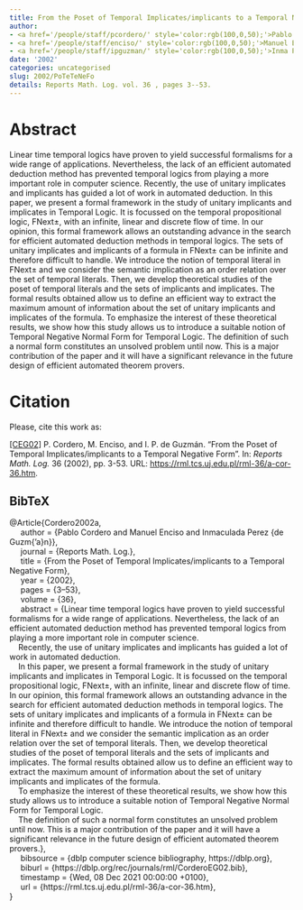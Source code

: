 ```yaml
---
title: From the Poset of Temporal Implicates/implicants to a Temporal Negative Form
author:
- <a href='/people/staff/pcordero/' style='color:rgb(100,0,50);'>Pablo Cordero</a>
- <a href='/people/staff/enciso/' style='color:rgb(100,0,50);'>Manuel Enciso</a>
- <a href='/people/staff/ipguzman/' style='color:rgb(100,0,50);'>Inma P. de Guzmán</a>
date: '2002'
categories: uncategorised
slug: 2002/PoTeTeNeFo
details: Reports Math. Log. vol. 36 , pages 3--53.
---
```




# Abstract


Linear time temporal logics have proven to yield successful formalisms for a wide range of applications. Nevertheless, the lack of an efficient automated deduction method has prevented temporal logics from playing a more important role in computer science.
Recently, the use of unitary implicates and implicants has guided a lot of work in automated deduction.
In this paper, we present a formal framework in the study of unitary implicants and implicates in Temporal Logic. It is focussed on the temporal propositional logic, FNext$\pm$, with an infinite, linear and discrete flow of time. In our opinion, this formal framework allows an outstanding advance in the search for efficient automated deduction methods in temporal logics. The sets of unitary implicates and implicants of a formula in FNext$\pm$ can be infinite and therefore difficult to handle. We introduce the notion of temporal literal in FNext$\pm$ and we consider the semantic implication as an order relation over the set of temporal literals. Then, we develop theoretical studies of the poset of temporal literals and the sets of implicants and implicates. The formal results obtained allow us to define an efficient way to extract the maximum amount of information about the set of unitary implicants and implicates of the formula.
To emphasize the interest of these theoretical results, we show how this study allows us to introduce a suitable notion of Temporal Negative Normal Form for Temporal Logic.
The definition of such a normal form constitutes an unsolved problem until now. This is a major contribution of the paper and it will have a significant relevance in the future design of efficient automated theorem provers.








# Citation
Please, cite this work as:


<a name=bib-Cordero2002a></a>[[CEG02]](#cite-Cordero2002a) P. Cordero, M. Enciso, and I. P. de Guzmán. “From the Poset of Temporal Implicates/implicants to a Temporal Negative Form”. In: _Reports Math. Log._ 36 (2002), pp. 3-53. URL: [https://rml.tcs.uj.edu.pl/rml-36/a-cor-36.htm](https://rml.tcs.uj.edu.pl/rml-36/a-cor-36.htm).

::: {.callout-note appearance="minimal" collapse=true}

## BibTeX

@Article{Cordero2002a,<br>&nbsp;&nbsp;&nbsp;&nbsp;  author = {Pablo Cordero and Manuel Enciso and Inmaculada Perez {de Guzm{\a'a}n}},<br>&nbsp;&nbsp;&nbsp;&nbsp;  journal = {Reports Math. Log.},<br>&nbsp;&nbsp;&nbsp;&nbsp;  title = {From the Poset of Temporal Implicates/implicants to a Temporal Negative Form},<br>&nbsp;&nbsp;&nbsp;&nbsp;  year = {2002},<br>&nbsp;&nbsp;&nbsp;&nbsp;  pages = {3--53},<br>&nbsp;&nbsp;&nbsp;&nbsp;  volume = {36},<br>&nbsp;&nbsp;&nbsp;&nbsp;  abstract = {Linear time temporal logics have proven to yield successful formalisms for a wide range of applications. Nevertheless, the lack of an efficient automated deduction method has prevented temporal logics from playing a more important role in computer science.<br>&nbsp;&nbsp;&nbsp;&nbsp;Recently, the use of unitary implicates and implicants has guided a lot of work in automated deduction.<br>&nbsp;&nbsp;&nbsp;&nbsp;In this paper, we present a formal framework in the study of unitary implicants and implicates in Temporal Logic. It is focussed on the temporal propositional logic, FNext$\pm$, with an infinite, linear and discrete flow of time. In our opinion, this formal framework allows an outstanding advance in the search for efficient automated deduction methods in temporal logics. The sets of unitary implicates and implicants of a formula in FNext$\pm$ can be infinite and therefore difficult to handle. We introduce the notion of temporal literal in FNext$\pm$ and we consider the semantic implication as an order relation over the set of temporal literals. Then, we develop theoretical studies of the poset of temporal literals and the sets of implicants and implicates. The formal results obtained allow us to define an efficient way to extract the maximum amount of information about the set of unitary implicants and implicates of the formula.<br>&nbsp;&nbsp;&nbsp;&nbsp;To emphasize the interest of these theoretical results, we show how this study allows us to introduce a suitable notion of Temporal Negative Normal Form for Temporal Logic.<br>&nbsp;&nbsp;&nbsp;&nbsp;The definition of such a normal form constitutes an unsolved problem until now. This is a major contribution of the paper and it will have a significant relevance in the future design of efficient automated theorem provers.},<br>&nbsp;&nbsp;&nbsp;&nbsp;  bibsource = {dblp computer science bibliography, https://dblp.org},<br>&nbsp;&nbsp;&nbsp;&nbsp;  biburl = {https://dblp.org/rec/journals/rml/CorderoEG02.bib},<br>&nbsp;&nbsp;&nbsp;&nbsp;  timestamp = {Wed, 08 Dec 2021 00:00:00 +0100},<br>&nbsp;&nbsp;&nbsp;&nbsp;  url = {https://rml.tcs.uj.edu.pl/rml-36/a-cor-36.htm},<br>}

:::








